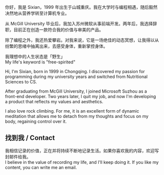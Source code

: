 
你好，我是 Sixian，1999 年出生于山城重庆。我在大学时与编程相遇，随后毅然决然地从营养学转至计算机专业。

从 McGill University 毕业后，我加入苏州微软从事前端开发。两年后，我选择辞职，目前正在创造一款符合我的价值与审美的产品。

除了编程之外，我还热爱攀岩。对我来说，它是一场绝佳的动态冥想，让我得以从纷繁的思绪中抽离出来，去感受身体，重新掌控身体。

<div className="flex items-center gap-4">
  <Avatar />
  <p>
    我理想中的人生状态是「野生」
    <br/>My life's keyword is "free-spirited"
  </p>
</div>

Hi, I'm Sixian, born in 1999 in Chongqing. I discovered my passion for
programming during my university years and switched from Nutritional Sciences
to CS.

After graduating from McGill University, I joined Microsoft Suzhou as a
front-end developer. Two years later, I quit my job, and now I'm developing a
product that reflects my values and aesthetics.

I also love rock climbing. For me, it is an excellent form of dynamic meditation
that allows me to detach from my thoughts and focus on my body, regaining control
over it.

<h2>找到我 / Contact</h2>

<p>
  我相信记录的价值，正在并将持续不断地记录生活。如果你喜欢我的内容，欢迎写封<MyEmail>邮件</MyEmail>给我。
  <br />I believe in the value of recording my life, and I'll keep doing it. If
  you like my content, you can write me an <MyEmail>email</MyEmail>.
</p>
